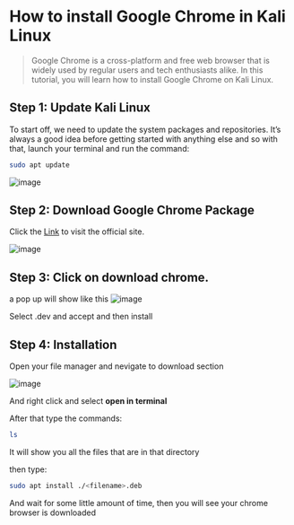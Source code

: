 
# How to install Google Chrome in Kali Linux

> Google Chrome is a cross-platform and free web browser that is widely used by regular users and tech enthusiasts alike. In this tutorial, you will learn how to install Google Chrome on Kali Linux.

## Step 1: Update Kali Linux

To start off, we need to update the system packages and repositories. It’s always a good idea before getting started with anything else and so with that, launch your terminal and run the command:

```bash
sudo apt update
```

![image](https://user-images.githubusercontent.com/85288261/204073995-505be77f-9c53-4741-9c90-2f49a4f02c34.png)

## Step 2: Download Google Chrome Package

Click the [Link](https://www.google.com/chrome/) to visit the official site.

![image](https://user-images.githubusercontent.com/85288261/204074636-587bc6bd-871d-40d9-9afc-09a571e006cb.png)

## Step 3: Click on download chrome.

a pop up will show like this
![image](https://user-images.githubusercontent.com/85288261/204074675-8f2fdf2f-4672-4c89-92d0-97a787a87f2b.png)
 
Select .dev and accept and then install

## Step 4: Installation

Open your file manager and nevigate to download section

![image](https://user-images.githubusercontent.com/85288261/204074748-7eb21edc-fbca-4f81-b556-eddfe1b8fa21.png)

And right click and select **open in terminal**

After that type the commands:

```bash
ls
```
It will show you all the files that are in that directory

then type:

```bash
sudo apt install ./<filename>.deb
```

And wait for some little amount of time, then you will see your chrome browser is downloaded
